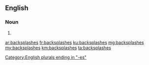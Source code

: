 ==English==

===Noun===
{{head|en|plural}}

# {{plural of|backsplash|lang=en}}

[[Category:English plurals ending in "-es"]]

[[ar:backsplashes]]
[[fr:backsplashes]]
[[ku:backsplashes]]
[[mg:backsplashes]]
[[my:backsplashes]]
[[km:backsplashes]]
[[ta:backsplashes]]